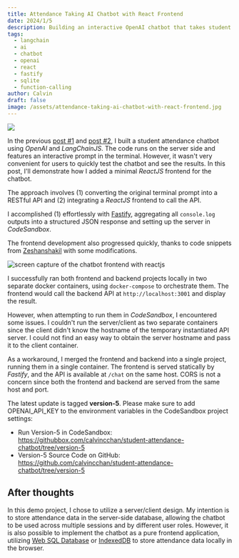 ```yaml
---
title: Attendance Taking AI Chatbot with React Frontend
date: 2024/1/5
description: Building an interactive OpenAI chatbot that takes student attendance with Fastify, SQLite and React.
tags:
  - langchain
  - ai
  - chatbot
  - openai
  - react
  - fastify
  - sqlite
  - function-calling
author: Calvin
draft: false
image: /assets/attendance-taking-ai-chatbot-with-react-frontend.jpg
---
```



<img src="/assets/attendance-taking-ai-chatbot-with-react-frontend.jpg" />

In the previous [post #1](/blog/student-attendance-chatbot) and [post #2](/blog/student-attendance-chatbot-with-parallel-function-calling), I built a student attendance chatbot using _OpenAI_ and _LangChainJS_. The code runs on the server side and features an interactive prompt in the terminal. However, it wasn't very convenient for users to quickly test the chatbot and see the results. In this post, I'll demonstrate how I added a minimal _ReactJS_ frontend for the chatbot.

The approach involves (1) converting the original terminal prompt into a RESTful API and (2) integrating a _ReactJS_ frontend to call the API.

I accomplished (1) effortlessly with [Fastify](https://fastify.dev/), aggregating all `console.log` outputs into a structured JSON response and setting up the server in _CodeSandbox_.

The frontend development also progressed quickly, thanks to code snippets from [Zeshanshakil](https://medium.com/@zeshanshakil0/lets-create-ai-chatbot-from-scratch-in-reactjs-223ff435f740) with some modifications.

<img
  src="/assets/attendance-taking-ai-chatbot-screen.gif"
  alt="screen capture of the chatbot frontend with reactjs"
/>

I successfully ran both frontend and backend projects locally in two separate docker containers, using `docker-compose` to orchestrate them. The frontend would call the backend API at `http://localhost:3001` and display the result.

However, when attempting to run them in _CodeSandbox_, I encountered some issues. I couldn't run the server/client as two separate containers since the client didn't know the hostname of the temporary instantiated API server. I could not find an easy way to obtain the server hostname and pass it to the client container.

As a workaround, I merged the frontend and backend into a single project, running them in a single container. The frontend is served statically by _Fastify_, and the API is available at `/chat` on the same host. CORS is not a concern since both the frontend and backend are served from the same host and port.

The latest update is tagged **version-5**. Please make sure to add OPENAI_API_KEY to the environment variables in the CodeSandbox project settings:

- Run Version-5 in CodeSandbox: https://githubbox.com/calvincchan/student-attendance-chatbot/tree/version-5
- Version-5 Source Code on GitHub: https://github.com/calvincchan/student-attendance-chatbot/tree/version-5

## After thoughts

In this demo project, I chose to utilize a server/client design. My intention is to store attendance data in the server-side database, allowing the chatbot to be used across multiple sessions and by different user roles. However, it is also possible to implement the chatbot as a pure frontend application, utilizing [Web SQL Database](https://www.w3.org/TR/webdatabase/) or [IndexedDB](https://www.w3.org/TR/IndexedDB/) to store attendance data locally in the browser.
